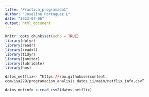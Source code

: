 ```yaml
---
title: "Practica_programada1"
author: "Joseline Portuguez L"
date: "2023-07-06"
output: html_document
---
```


```r
knitr::opts_chunk$set(echo = TRUE)
library(dplyr)
library(readr)
library(readxl)
library(tidyr)
library(janitor) 
library(lubridate)
library(hms)
```

```r
datos_netflix<- “https://raw.githubusercontent.
com/isa229/programacion_analisis_datos_ii/main/netflix_info.csv”

datos_netinfo <-read_csv2(datos_netflix)
```


